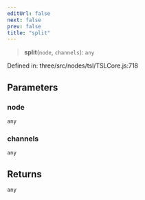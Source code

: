 ```yaml
---
editUrl: false
next: false
prev: false
title: "split"
---
```


> **split**(`node`, `channels`): `any`

Defined in: three/src/nodes/tsl/TSLCore.js:718

## Parameters

### node

`any`

### channels

`any`

## Returns

`any`
